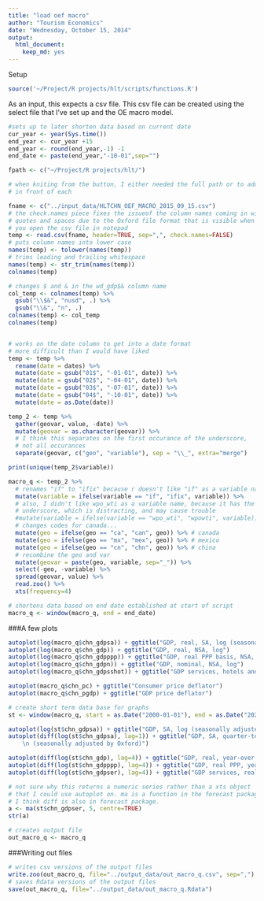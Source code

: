 ```yaml
---
title: "load oef macro"
author: "Tourism Economics"
date: "Wednesday, October 15, 2014"
output: 
  html_document: 
    keep_md: yes
---
```



Setup
```r
source('~/Project/R projects/hlt/scripts/functions.R')
```


As an input, this expects a csv file. This csv file can be created using the
select file that I've set up and the OE macro model.

```r
#sets up to later shorten data based on current date 
cur_year <- year(Sys.time())
end_year <- cur_year +15
end_year <- round(end_year,-1) -1
end_date <- paste(end_year,"-10-01",sep="")
```


```r

fpath <- c("~/Project/R projects/hlt/")

# when kniting from the button, I either needed the full path or to add "../" 
# in front of each

fname <- c("../input_data/HLTCHN_OEF_MACRO_2015_09_15.csv")
# the check.names piece fixes the issueof the column names coming in with
# quotes and spaces due to the Oxford file format that is visible when 
# you open the csv file in notepad
temp <- read.csv(fname, header=TRUE, sep=",", check.names=FALSE) 
# puts column names into lower case
names(temp) <- tolower(names(temp))
# trims leading and trailing whitespace
names(temp) <- str_trim(names(temp))
colnames(temp)

# changes $ and & in the wd_gdp$& column name
col_temp <- colnames(temp) %>%
  gsub("\\$&", "nusd", .) %>%
  gsub("\\&", "n", .)
colnames(temp) <- col_temp
colnames(temp)


# works on the date column to get into a date format
# more difficult than I would have liked
temp <- temp %>%
  rename(date = dates) %>%
  mutate(date = gsub("01$", "-01-01", date)) %>%
  mutate(date = gsub("02$", "-04-01", date)) %>%
  mutate(date = gsub("03$", "-07-01", date)) %>%
  mutate(date = gsub("04$", "-10-01", date)) %>%
  mutate(date = as.Date(date))

temp_2 <- temp %>%
  gather(geovar, value, -date) %>%
  mutate(geovar = as.character(geovar)) %>%
  # I think this separates on the first occurance of the underscore, 
  # not all occurances
  separate(geovar, c("geo", "variable"), sep = "\\_", extra="merge") 

print(unique(temp_2$variable))

macro_q <- temp_2 %>%
  # renames "if" to "ifix" because r doesn't like "if" as a variable name
  mutate(variable = ifelse(variable == "if", "ifix", variable)) %>%
  # also, I didn't like wpo_wti as a variable name, because it has the 
  # underscore, which is distracting, and may cause trouble
  #mutate(variable = ifelse(variable == "wpo_wti", "wpowti", variable)) %>%
  # changes codes for canada...
  mutate(geo = ifelse(geo == "ca", "can", geo)) %>% # canada
  mutate(geo = ifelse(geo == "mx", "mex", geo)) %>% # mexico
  mutate(geo = ifelse(geo == "cn", "chn", geo)) %>% # china
  # recombine the geo and var
  mutate(geovar = paste(geo, variable, sep="_")) %>%
  select(-geo, -variable) %>%
  spread(geovar, value) %>%
  read.zoo() %>%
  xts(frequency=4)

# shortens data based on end date established at start of script
macro_q <- window(macro_q, end = end_date)
```

###A few plots
```r

autoplot(log(macro_q$chn_gdpsa)) + ggtitle("GDP, real, SA, log (seasonally adjusted by Oxford)") 
autoplot(log(macro_q$chn_gdp)) + ggtitle("GDP, real, NSA, log")
autoplot(log(macro_q$chn_gdpppp)) + ggtitle("GDP, real PPP basis, NSA, log (PPP basis is same as real series)")
autoplot(log(macro_q$chn_gdpn)) + ggtitle("GDP, nominal, NSA, log") 
autoplot(log(macro_q$chn_gdpsshot)) + ggtitle("GDP services, hotels and catering, real, NSA, log")

autoplot(macro_q$chn_pc) + ggtitle("Consumer price deflator")
autoplot(macro_q$chn_pgdp) + ggtitle("GDP price deflator") 

# create short term data base for graphs
st <- window(macro_q, start = as.Date("2000-01-01"), end = as.Date("2020-01-01"))

autoplot(log(st$chn_gdpsa)) + ggtitle("GDP, SA, log (seasonally adjusted by Oxford)") 
autoplot(diff(log(st$chn_gdpsa), lag=1)) + ggtitle("GDP, SA, quarter-to-quarter growth rate based on difference of logs 
    \n (seasonally adjusted by Oxford)")

autoplot(diff(log(st$chn_gdp), lag=4)) + ggtitle("GDP, real, year-over-year growth rate based on difference of logs")
autoplot(diff(log(st$chn_gdpppp), lag=4)) + ggtitle("GDP, real PPP, year-over-year growth rate based on difference of logs")
autoplot(diff(log(st$chn_gdpser), lag=4)) + ggtitle("GDP services, real, year-over-year growth rate based on difference of logs")

# not sure why this returns a numeric series rather than a xts object
# that I could use autoplot on. ma is a function in the forecast package,
# I think diff is also in forecast package.
a <- ma(st$chn_gdpser, 5, centre=TRUE)
str(a)

# creates output file
out_macro_q <- macro_q
```

###Writing out files
```r
# writes csv versions of the output files
write.zoo(out_macro_q, file="../output_data/out_macro_q.csv", sep=",")
# saves Rdata versions of the output files
save(out_macro_q, file="../output_data/out_macro_q.Rdata")
```

